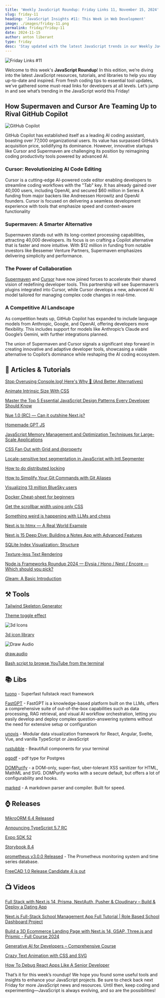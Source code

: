 ```yaml
---
title: 'Weekly JavaScript Roundup: Friday Links 11, November 15, 2024'
slug: friday-11
heading: 'JavaScript Insights #11: This Week in Web Development'
image: ./images/friday-11.png
permalink: friday/friday-11
date: 2024-11-15
author: anton liberant
type: friday
desc: 'Stay updated with the latest JavaScript trends in our Weekly JavaScript Roundup: Friday Links. Discover tools, tutorials, and news for developers of all levels.'
---
```


![Friday Links #11](./images/friday-11.png)

Welcome to this week's **JavaScript Roundup**! In this edition, we’re diving into the latest JavaScript resources, tutorials, and libraries to help you stay up-to-date and inspired. From fresh coding tips to essential tool updates, we’ve gathered some must-read links for developers at all levels. Let’s jump in and see what’s trending in the JavaScript world this Friday!

## How Supermaven and Cursor Are Teaming Up to Rival GitHub Copilot

![GitHub Copilot](./images/GitHub-Copilot.png)

GitHub Copilot has established itself as a leading AI coding assistant, boasting over 77,000 organizational users. Its value has surpassed GitHub’s acquisition price, solidifying its dominance. However, innovative startups like Cursor and Supermaven are challenging its position by reimagining coding productivity tools powered by advanced AI.

### Cursor: Revolutionizing AI Code Editing

Cursor is a cutting-edge AI-powered code editor enabling developers to streamline coding workflows with the "Tab" key. It has already gained over 40,000 users, including OpenAI, and secured $60 million in Series A funding from major backers like Andreessen Horowitz and OpenAI founders. Cursor is focused on delivering a seamless development experience with tools that emphasize speed and context-aware functionality

### Supermaven: A Smarter Alternative

Supermaven stands out with its long-context processing capabilities, attracting 40,000 developers. Its focus is on crafting a Copilot alternative that is faster and more intuitive. With $12 million in funding from notable investors like Bessemer Venture Partners, Supermaven emphasizes delivering simplicity and performance.

### The Power of Collaboration

[Supermaven](https://supermaven.com/blog/cursor-announcement) and [Cursor](https://www.cursor.com/blog/supermaven) have now joined forces to accelerate their shared vision of redefining developer tools. This partnership will see Supermaven’s plugins integrated into Cursor, while Cursor develops a new, advanced AI model tailored for managing complex code changes in real-time.

### A Competitive AI Landscape

As competition heats up, GitHub Copilot has expanded to include language models from Anthropic, Google, and OpenAI, offering developers more flexibility. This includes support for models like Anthropic’s Claude and Google’s Gemini, with further integrations planned.

The union of Supermaven and Cursor signals a significant step forward in creating innovative and adaptive developer tools, showcasing a viable alternative to Copilot’s dominance while reshaping the AI coding ecosystem.

## 📜 Articles & Tutorials

[Stop Overusing Console.log! Here's Why 🚫 (And Better Alternatives)](https://blog.stackademic.com/stop-overusing-console-log-heres-why-and-better-alternatives-e5e05ea69e75)

[Animate Intrinsic Size With CSS](https://dockyard.com/blog/10/18/2024/animate-intrinsic-size-css)

[Master the Top 5 Essential JavaScript Design Patterns Every Developer Should Know](https://blogs.thnkandgrow.com/mastering-javascript-top-5-design-patterns/)

[Nue 1.0 (RC) — Can it outshine Next.js?](https://nuejs.org/blog/nue-release-candidate/)

[Homemade GPT JS](https://dev.to/trekhleb/homemade-gpt-js-1c1c)

[JavaScript Memory Management and Optimization Techniques for Large-Scale Applications](https://dev.to/shafayeat/javascript-memory-management-and-optimization-techniques-for-large-scale-applications-5e4a)

[CSS Fan Out with Grid and @property](https://frontendmasters.com/blog/css-fan-out-with-grid-and-property/)

[Locale-sensitive text segmentation in JavaScript with Intl.Segmenter](https://developer.mozilla.org/en-US/blog/javascript-intl-segmenter-i18n/)

[How to do distributed locking](https://martin.kleppmann.com/2016/02/08/how-to-do-distributed-locking.html)

[How to Simplify Your Git Commands with Git Aliases](https://www.freecodecamp.org/news/how-to-simplify-your-git-commands-with-git-aliases/)

[Visualizing 13 million BlueSky users](https://joelgustafson.com/posts/2024-11-12/vizualizing-13-million-bluesky-users)

[Docker Cheat-sheet for beginners](https://dev.to/keshav___dev/docker-cheat-sheet-for-beginners-18mo)

[Get the scrollbar width using only CSS](https://css-tip.com/width-scrollbar/)

[Something weird is happening with LLMs and chess](https://dynomight.net/chess/)

[Next.js to htmx — A Real World Example](https://htmx.org/essays/a-real-world-nextjs-to-htmx-port/)

[Next.js 15 Deep Dive: Building a Notes App with Advanced Features](https://www.spithacode.com/blog/nextjs-15-deep-dive-building-notes-app-advanced-features)

[SQLite Index Visualization: Structure](https://mrsuh.com/articles/2024/sqlite-index-visualization-structure/)

[Texture-less Text Rendering](https://poniesandlight.co.uk/reflect/debug_print_text/)

[Node.js Frameworks Roundup 2024 — Elysia / Hono / Nest / Encore — Which should you pick?](https://dev.to/encore/nodejs-frameworks-roundup-2024-elysia-hono-nest-encore-which-should-you-pick-19oj)

[Gleam: A Basic Introduction](https://peq42.com/blog/gleam-a-basic-introduction/)

## ⚒️ Tools

[Tailwind Skeleton Generator](https://skeletongenerator.com/)

[Theme toggle effect](https://theme-toggle.rdsx.dev/)

![3d Icons](./images/3dicons.png)

[3d icon library](https://3dicons.co/)

![Draw Audio](./images/draw-audio.png)

[draw.audio](https://draw.audio/)

[Bash script to browse YouTube from the terminal](https://github.com/Benex254/yt-x/blob/master/yt-x)

## 📚 Libs

[tuono](https://github.com/Valerioageno/tuono) - Superfast fullstack react framework

[FastGPT](https://github.com/labring/FastGPT) - FastGPT is a knowledge-based platform built on the LLMs, offers a comprehensive suite of out-of-the-box capabilities such as data processing, RAG retrieval, and visual AI workflow orchestration, letting you easily develop and deploy complex question-answering systems without the need for extensive setup or configuration

[unovis](https://github.com/f5/unovis) - Modular data visualization framework for React, Angular, Svelte, Vue, and vanilla TypeScript or JavaScript

[rustubble](https://github.com/warpy-ai/rustubble) - Beautifull components for your terminal

[pgpdf](https://github.com/Florents-Tselai/pgpdf) - pdf type for Postgres

[DOMPurify](https://github.com/cure53/DOMPurify) - a DOM-only, super-fast, uber-tolerant XSS sanitizer for HTML, MathML and SVG. DOMPurify works with a secure default, but offers a lot of configurability and hooks.

[marked](https://github.com/markedjs/marked) - A markdown parser and compiler. Built for speed.

## ⌚ Releases

[MikroORM 6.4 Released](https://mikro-orm.io/blog/mikro-orm-6-4-released)

[Announcing TypeScript 5.7 RC](https://devblogs.microsoft.com/typescript/announcing-typescript-5-7-rc/)

[Expo SDK 52](https://expo.dev/changelog/2024/11-12-sdk-52)

[Storybook 8.4](https://storybook.js.org/blog/storybook-8-4/)

[prometheus v3.0.0 Released](https://github.com/prometheus/prometheus/releases/tag/v3.0.0) - The Prometheus monitoring system and time series database.

[FreeCAD 1.0 Release Candidate 4 is out](https://blog.freecad.org/2024/11/14/freecad-1-0-release-candidate-4-is-out/)

## 📺 Videos

[Full Stack with Next.js 14, Prisma, NextAuth, Pusher & Cloudinary – Build & Deploy a Dating App](https://www.youtube.com/watch?v=JTNBJHba_sE)

[Next.js Full-Stack School Management App Full Tutorial | Role Based School Dashboard Project](https://www.youtube.com/watch?v=6sfiAyKy8Jo)

[Build a 3D Ecommerce Landing Page with Next.js 14, GSAP, Three.js and Prismic - Full Course 2024](https://www.youtube.com/watch?v=RKQqrNyAC6k)

[Generative AI for Developers – Comprehensive Course](https://www.youtube.com/watch?v=F0GQ0l2NfHA)

[Crazy Text Animation with CSS and SVG](https://www.youtube.com/watch?v=lur8SDdUzPI)

[How To Debug React Apps Like A Senior Developer](https://www.youtube.com/watch?v=l8knG0BPr-o)

That’s it for this week’s roundup! We hope you found some useful tools and insights to enhance your JavaScript projects. Be sure to check back next Friday for more JavaScript news and resources. Until then, keep coding and experimenting—JavaScript is always evolving, and so are the possibilities!

